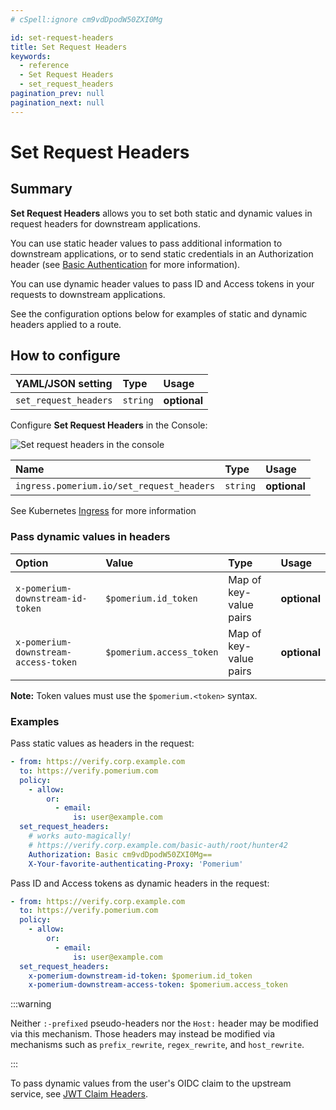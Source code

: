```yaml
---
# cSpell:ignore cm9vdDpodW50ZXI0Mg

id: set-request-headers
title: Set Request Headers
keywords:
  - reference
  - Set Request Headers
  - set_request_headers
pagination_prev: null
pagination_next: null
---
```



# Set Request Headers

## Summary

**Set Request Headers** allows you to set both static and dynamic values in request headers for downstream applications.

You can use static header values to pass additional information to downstream applications, or to send static credentials in an Authorization header (see [Basic Authentication](https://developer.mozilla.org/en-US/docs/Web/HTTP/Headers/Authorization#basic_authentication) for more information).

You can use dynamic header values to pass ID and Access tokens in your requests to downstream applications.

See the configuration options below for examples of static and dynamic headers applied to a route.

## How to configure

<Tabs>
<TabItem value="Core" label="Core">

| **YAML**/**JSON** setting | **Type** | **Usage**    |
| :------------------------ | :------- | :----------- |
| `set_request_headers`     | `string` | **optional** |

</TabItem>
<TabItem value="Enterprise" label="Enterprise">

Configure **Set Request Headers** in the Console:

![Set request headers in the console](../img/routes/headers/set-request-headers.png)

</TabItem>
<TabItem value="Kubernetes" label="Kubernetes">

| **Name**                                  | **Type** | **Usage**    |
| :---------------------------------------- | :------- | :----------- |
| `ingress.pomerium.io/set_request_headers` | `string` | **optional** |

See Kubernetes [Ingress](/docs/deploy/k8s/ingress#annotations) for more information

</TabItem>
</Tabs>

### Pass dynamic values in headers

| **Option** | **Value** | **Type** | **Usage** |
| :-- | :-- | :-- | :-- |
| `x-pomerium-downstream-id-token` | `$pomerium.id_token` | Map of key-value pairs | **optional** |
| `x-pomerium-downstream-access-token` | `$pomerium.access_token` | Map of key-value pairs | **optional** |

**Note:** Token values must use the `$pomerium.<token>` syntax.

### Examples

Pass static values as headers in the request:

```yaml
- from: https://verify.corp.example.com
  to: https://verify.pomerium.com
  policy:
    - allow:
        or:
          - email:
              is: user@example.com
  set_request_headers:
    # works auto-magically!
    # https://verify.corp.example.com/basic-auth/root/hunter42
    Authorization: Basic cm9vdDpodW50ZXI0Mg==
    X-Your-favorite-authenticating-Proxy: 'Pomerium'
```

Pass ID and Access tokens as dynamic headers in the request:

```yaml
- from: https://verify.corp.example.com
  to: https://verify.pomerium.com
  policy:
    - allow:
        or:
          - email:
              is: user@example.com
  set_request_headers:
    x-pomerium-downstream-id-token: $pomerium.id_token
    x-pomerium-downstream-access-token: $pomerium.access_token
```

:::warning

Neither `:-prefixed` pseudo-headers nor the `Host:` header may be modified via this mechanism. Those headers may instead be modified via mechanisms such as `prefix_rewrite`, `regex_rewrite`, and `host_rewrite`.

:::

To pass dynamic values from the user's OIDC claim to the upstream service, see [JWT Claim Headers](../jwt-claim-headers).
